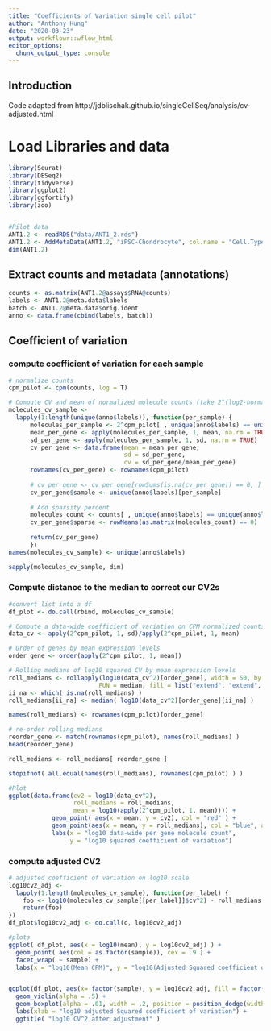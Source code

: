 ```yaml
---
title: "Coefficients of Variation single cell pilot"
author: "Anthony Hung"
date: "2020-03-23"
output: workflowr::wflow_html
editor_options:
  chunk_output_type: console
---
```


## Introduction
Code adapted from http://jdblischak.github.io/singleCellSeq/analysis/cv-adjusted.html

# Load Libraries and data

```r
library(Seurat)
library(DESeq2)
library(tidyverse)
library(ggplot2)
library(ggfortify)
library(zoo)


#Pilot data
ANT1.2 <- readRDS("data/ANT1_2.rds")
ANT1.2 <- AddMetaData(ANT1.2, "iPSC-Chondrocyte", col.name = "Cell.Type")
dim(ANT1.2)
```

## Extract counts and metadata (annotations)

```r
counts <- as.matrix(ANT1.2@assays$RNA@counts)
labels <- ANT1.2@meta.data$labels
batch <- ANT1.2@meta.data$orig.ident
anno <- data.frame(cbind(labels, batch))
```


## Coefficient of variation

### compute coefficient of variation for each sample

```r
# normalize counts
cpm_pilot <- cpm(counts, log = T)

# Compute CV and mean of normalized molecule counts (take 2^(log2-normalized count))
molecules_cv_sample <- 
  lapply(1:length(unique(anno$labels)), function(per_sample) {
      molecules_per_sample <- 2^cpm_pilot[ , unique(anno$labels) == unique(anno$labels)[per_sample] ]
      mean_per_gene <- apply(molecules_per_sample, 1, mean, na.rm = TRUE)
      sd_per_gene <- apply(molecules_per_sample, 1, sd, na.rm = TRUE)
      cv_per_gene <- data.frame(mean = mean_per_gene,
                                sd = sd_per_gene,
                                cv = sd_per_gene/mean_per_gene)
      rownames(cv_per_gene) <- rownames(cpm_pilot)
  
      # cv_per_gene <- cv_per_gene[rowSums(is.na(cv_per_gene)) == 0, ]
      cv_per_gene$sample <- unique(anno$labels)[per_sample]
      
      # Add sparsity percent
      molecules_count <- counts[ , unique(anno$labels) == unique(anno$labels)[per_sample]]
      cv_per_gene$sparse <- rowMeans(as.matrix(molecules_count) == 0)
        
      return(cv_per_gene)
      }) 
names(molecules_cv_sample) <- unique(anno$labels)

sapply(molecules_cv_sample, dim)
```

### Compute distance to the median to correct our CV2s

```r
#convert list into a df
df_plot <- do.call(rbind, molecules_cv_sample)

# Compute a data-wide coefficient of variation on CPM normalized counts.
data_cv <- apply(2^cpm_pilot, 1, sd)/apply(2^cpm_pilot, 1, mean)

# Order of genes by mean expression levels
order_gene <- order(apply(2^cpm_pilot, 1, mean))

# Rolling medians of log10 squared CV by mean expression levels
roll_medians <- rollapply(log10(data_cv^2)[order_gene], width = 50, by = 25,
                         FUN = median, fill = list("extend", "extend", "NA") )
ii_na <- which( is.na(roll_medians) )
roll_medians[ii_na] <- median( log10(data_cv^2)[order_gene][ii_na] )

names(roll_medians) <- rownames(cpm_pilot)[order_gene]

# re-order rolling medians
reorder_gene <- match(rownames(cpm_pilot), names(roll_medians) )
head(reorder_gene)

roll_medians <- roll_medians[ reorder_gene ]

stopifnot( all.equal(names(roll_medians), rownames(cpm_pilot) ) )

#Plot
ggplot(data.frame(cv2 = log10(data_cv^2), 
                  roll_medians = roll_medians,
                  mean = log10(apply(2^cpm_pilot, 1, mean)))) +
            geom_point( aes(x = mean, y = cv2), col = "red" ) + 
            geom_point(aes(x = mean, y = roll_medians), col = "blue", alpha = .7) +
            labs(x = "log10 data-wide per gene molecule count",
                 y = "log10 squared coefficient of variation")
```

### compute adjusted CV2

```r
# adjusted coefficient of variation on log10 scale
log10cv2_adj <- 
  lapply(1:length(molecules_cv_sample), function(per_label) {
    foo <- log10(molecules_cv_sample[[per_label]]$cv^2) - roll_medians
    return(foo)
})
df_plot$log10cv2_adj <- do.call(c, log10cv2_adj)

#plots
ggplot( df_plot, aes(x = log10(mean), y = log10cv2_adj) ) +
  geom_point( aes(col = as.factor(sample)), cex = .9 ) + 
  facet_wrap( ~ sample) +
  labs(x = "log10(Mean CPM)", y = "log10(Adjusted Squared coefficient of variation") 


ggplot(df_plot, aes(x= factor(sample), y = log10cv2_adj, fill = factor(sample) ) ) +
  geom_violin(alpha = .5) + 
  geom_boxplot(alpha = .01, width = .2, position = position_dodge(width = .9)) +
  labs(xlab = "log10 adjusted Squared coefficient of variation") +
  ggtitle( "log10 CV^2 after adjustment" )
```


